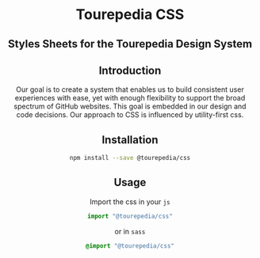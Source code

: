 
<Header />
<div className="max-w-4xl px-4 mx-auto">
<div className="text-center mt-16">
  <h1 className="text-4xl md:text-6xl font-light">Tourepedia CSS</h1>
  <h2 className="text-2xl md:text-3xl font-light">
    Styles Sheets for the Tourepedia Design System
  </h2>
</div>

<div className="mt-20">

## Introduction

Our goal is to create a system that enables us to build consistent user experiences with ease, yet with enough flexibility to support the broad spectrum of GitHub websites. This goal is embedded in our design and code decisions. Our approach to CSS is influenced by utility-first css.

## Installation

```bash
npm install --save @tourepedia/css
```

## Usage

Import the css in your `js`

```js
import "@tourepedia/css"
```

or in `sass`

```sass
@import "@tourepedia/css"
```

</div>
</div>
